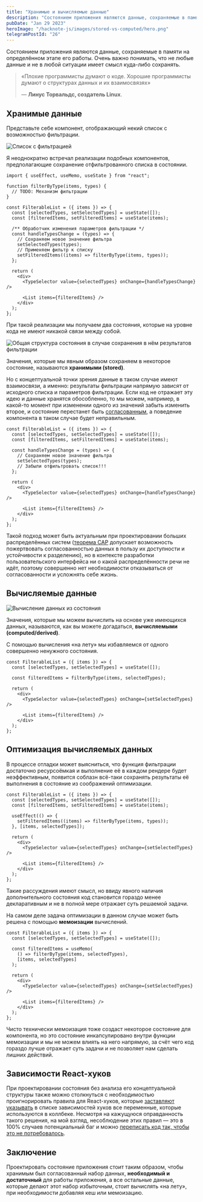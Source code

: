 ```yaml
---
title: "Хранимые и вычисляемые данные"
description: "Состоянием приложения являются данные, сохраняемые в памяти на определённом этапе его работы. Очень важно понимать, что не любые данные и не в любой ситуации имеет смысл куда-либо сохранять."
pubDate: "Jan 29 2023"
heroImage: "/hacknote-js/images/stored-vs-computed/hero.png"
telegramPostId: "26"
---
```


Состоянием приложения являются данные, сохраняемые в памяти на определённом этапе его работы. Очень важно понимать, что не любые данные и не в любой ситуации имеет смысл куда-либо сохранять.

> «Плохие программисты думают о коде. Хорошие программисты думают о структурах данных и их взаимосвязях»
>
> — **Линус Торвальдс, создатель Linux**.

## Хранимые данные

Представьте себе компонент, отображающий некий список с возможностью фильтрации.

![Список с фильтрацией](/hacknote-js/images/stored-vs-computed/filterable-list.png)

Я неоднократно встречал реализации подобных компонентов, предполагающие сохранение отфильтрованного списка в состоянии.

```tsx
import { useEffect, useMemo, useState } from "react";

function filterByType(items, types) {
  // TODO: Механизм фильтрации
}

const FilterableList = ({ items }) => {
  const [selectedTypes, setSelectedTypes] = useState([]);
  const [filteredItems, setFilteredItems] = useState(items);

  /** Обработчик изменения параметров фильтрации */
  const handleTypesChange = (types) => {
    // Сохраняем новое значение фильтра
    setSelectedTypes(types);
    // Применяем фильтр к списку
    setFilteredItems((items) => filterByType(items, types));
  };

  return (
    <div>
      <TypeSelector value={selectedTypes} onChange={handleTypesChange} />

      <List items={filteredItems} />
    </div>
  );
};
```

При такой реализации мы получаем два состояния, которые на уровне кода не имеют никакой связи между собой.

![Общая структура состояния в случае сохранения в нём результатов фильтрации](/hacknote-js/images/stored-vs-computed/stored.png)

Значения, которые мы явным образом сохраняем в некоторое состояние, называются **хранимыми (stored)**.

Но с концептуальной точки зрения данные в таком случае имеют взаимосвязи, а именно: результаты фильтрации напрямую зависят от исходного списка и параметров фильтрации. Если код не отражает эту идею и данные хранятся обособленно, то мы можем, например, в какой-то момент при изменении одного из значений забыть изменить второе, и состояние перестанет быть [согласованным](https://ru.wikipedia.org/wiki/Согласованность_данных), а поведение компонента в таком случае будет неправильным.

```tsx
const FilterableList = ({ items }) => {
  const [selectedTypes, setSelectedTypes] = useState([]);
  const [filteredItems, setFilteredItems] = useState(items);

  const handleTypesChange = (types) => {
    // Сохраняем новое значение фильтра
    setSelectedTypes(types);
    // Забыли отфильтровать список!!!
  };

  return (
    <div>
      <TypeSelector value={selectedTypes} onChange={handleTypesChange} />

      <List items={filteredItems} />
    </div>
  );
};
```

Такой подход может быть актуальным при проектировании больших распределённых систем ([теорема CAP](https://ru.wikipedia.org/wiki/Теорема_CAP) допускает возможность пожертвовать согласованностью данных в пользу их доступности и устойчивости к разделению), но в контексте разработки пользовательского интерфейса ни о какой распределённости речи не идёт, поэтому совершенно нет необходимости отказываться от согласованности и усложнять себе жизнь.

## Вычисляемые данные

![Вычисление данных из состояния](/hacknote-js/images/stored-vs-computed/computed.png)

Значения, которые мы можем вычислить на основе уже имеющихся данных, называются, как вы можете догадаться, **вычисляемыми (computed/derived)**.

С помощью вычисления «на лету» мы избавляемся от одного совершенно ненужного состояния.

```tsx
const FilterableList = ({ items }) => {
  const [selectedTypes, setSelectedTypes] = useState([]);

  const filteredItems = filterByType(items, selectedTypes);

  return (
    <div>
      <TypeSelector value={selectedTypes} onChange={setSelectedTypes} />

      <List items={filteredItems} />
    </div>
  );
};
```

## Оптимизация вычисляемых данных

В процессе отладки может выясниться, что функция фильтрации достаточно ресурсоёмкая и выполнение её в каждом рендере будет неэффективным, появится соблазн всё-таки сохранять результаты её выполнения в состояние из соображений оптимизации.

```tsx
const FilterableList = ({ items }) => {
  const [selectedTypes, setSelectedTypes] = useState([]);
  const [filteredItems, setFilteredItems] = useState(items);

  useEffect(() => {
    setFilteredItems((items) => filterByType(items, types));
  }, [items, selectedTypes]);

  return (
    <div>
      <TypeSelector value={selectedTypes} onChange={setSelectedTypes} />

      <List items={filteredItems} />
    </div>
  );
};
```

Такие рассуждения имеют смысл, но ввиду явного наличия дополнительного состояния код становится гораздо менее декларативным и не в полной мере отражает суть решаемой задачи.

На самом деле задача оптимизации в данном случае может быть решена с помощью **мемоизации** вычислений.

```tsx
const FilterableList = ({ items }) => {
  const [selectedTypes, setSelectedTypes] = useState([]);

  const filteredItems = useMemo(
    () => filterByType(items, selectedTypes),
    [items, selectedTypes]
  );

  return (
    <div>
      <TypeSelector value={selectedTypes} onChange={setSelectedTypes} />

      <List items={filteredItems} />
    </div>
  );
};
```

Чисто технически мемоизация тоже создаст некоторое состояние для компонента, но это состояние инкапсулировано внутри функции мемоизации и мы не можем влиять на него напрямую, за счёт чего код гораздо лучше отражает суть задачи и не позволяет нам сделать лишних действий.

## Зависимости React-хуков

При проектировании состояния без анализа его концептуальной структуры также можно столкнуться с необходимостью проигнорировать правила для React-хуков, которые [заставляют указывать](https://ru.reactjs.org/docs/hooks-reference.html#conditionally-firing-an-effect) в списке зависимостей хуков все переменные, которые используются в коллбеке. Несмотря на кажущуюся оправданность такого решения, на мой взгляд, несоблюдение этих правил — это в 100% случаев потенциальный баг и можно [переписать код так, чтобы это не потребовалось](https://stackoverflow.com/questions/66432806/does-the-dependency-array-in-react-hooks-really-need-to-be-exhaustive/71363280#71363280).

## Заключение

Проектировать состояние приложения стоит таким образом, чтобы хранимым был согласованный набор данных, **необходимый и достаточный** для работы приложения, а все остальные данные, которые делают этот набор избыточным, стоит вычислять «на лету», при необходимости добавляя кеш или мемоизацию.
